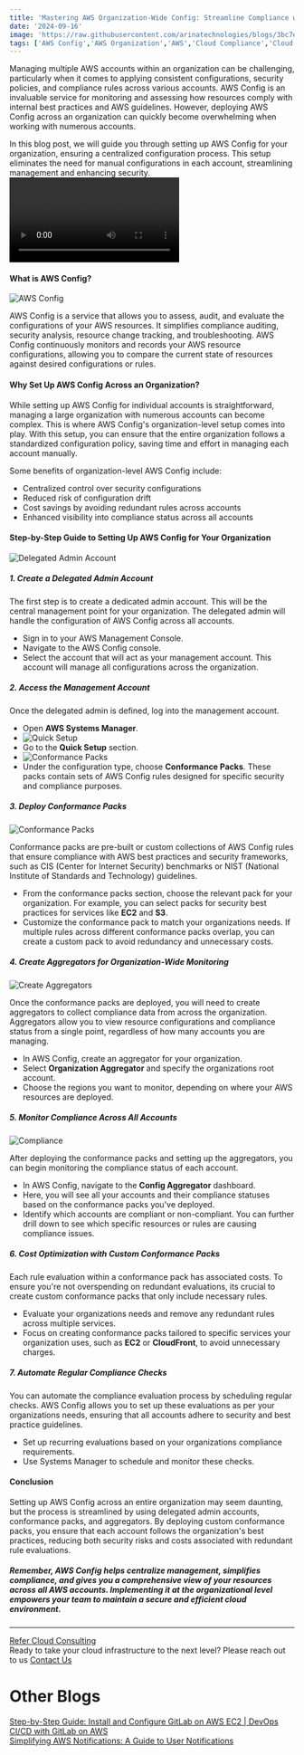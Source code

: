 ```yaml
---
title: 'Mastering AWS Organization-Wide Config: Streamline Compliance with AWS Policies and Systems Manager'
date: '2024-09-16'
image: 'https://raw.githubusercontent.com/arinatechnologies/blogs/3bc7ec79c93ac9a2136d21c1ceec890f401eb970/images/awsorganization-wideconfig.webp'
tags: ['AWS Config','AWS Organization','AWS','Cloud Compliance','Cloud Security','Cloud Management','AWS Config Aggregator','AWS Conformance Packs','AWS Resource Monitoring','AWS Systems Manager','Multi-Account AWS Management']
---
```

Managing multiple AWS accounts within an organization can be challenging, particularly when it comes to applying consistent configurations, security policies, and compliance rules across various accounts. AWS Config is an invaluable service for monitoring and assessing how resources comply with internal best practices and AWS guidelines. However, deploying AWS Config across an organization can quickly become overwhelming when working with numerous accounts.

In this blog post, we will guide you through setting up AWS Config for your organization, ensuring a centralized configuration process. This setup eliminates the need for manual configurations in each account, streamlining management and enhancing security.
<Video id="xng2I4si9js" title="Mastering AWS Organization-Wide Config: Streamline Compliance with AWS Policies and Systems Manager"/>

#### What is AWS Config?
![AWS Config](https://raw.githubusercontent.com/arinatechnologies/blogs/ab4b164a5cbc613ae0f6b35c0c3f20217e01357d/images/awsorganization-wideconfig/awsconfig%20(2).webp)

AWS Config is a service that allows you to assess, audit, and evaluate the configurations of your AWS resources. It simplifies compliance auditing, security analysis, resource change tracking, and troubleshooting. AWS Config continuously monitors and records your AWS resource configurations, allowing you to compare the current state of resources against desired configurations or rules.

#### Why Set Up AWS Config Across an Organization?

While setting up AWS Config for individual accounts is straightforward, managing a large organization with numerous accounts can become complex. This is where AWS Config's organization-level setup comes into play. With this setup, you can ensure that the entire organization follows a standardized configuration policy, saving time and effort in managing each account manually.

Some benefits of organization-level AWS Config include:
- Centralized control over security configurations
- Reduced risk of configuration drift
- Cost savings by avoiding redundant rules across accounts
- Enhanced visibility into compliance status across all accounts

#### Step-by-Step Guide to Setting Up AWS Config for Your Organization
![Delegated Admin Account](https://raw.githubusercontent.com/arinatechnologies/blogs/ab4b164a5cbc613ae0f6b35c0c3f20217e01357d/images/awsorganization-wideconfig/delegatedadministrator.webp)

##### 1. **Create a Delegated Admin Account**
The first step is to create a dedicated admin account. This will be the central management point for your organization. The delegated admin will handle the configuration of AWS Config across all accounts.

- Sign in to your AWS Management Console.
- Navigate to the AWS Config console.
- Select the account that will act as your management account. This account will manage all configurations across the organization.
  
##### 2. **Access the Management Account**
Once the delegated admin is defined, log into the management account.

- Open **AWS Systems Manager**.
- ![Quick Setup](https://raw.githubusercontent.com/arinatechnologies/blogs/ab4b164a5cbc613ae0f6b35c0c3f20217e01357d/images/awsorganization-wideconfig/awssystem%20managerquicksetup.webp)
- Go to the **Quick Setup** section.
- ![Conformance Packs](https://raw.githubusercontent.com/arinatechnologies/blogs/ab4b164a5cbc613ae0f6b35c0c3f20217e01357d/images/awsorganization-wideconfig/chooseconformancepack.webp)
- Under the configuration type, choose **Conformance Packs**. These packs contain sets of AWS Config rules designed for specific security and compliance purposes.

##### 3. **Deploy Conformance Packs**
![Conformance Packs](https://raw.githubusercontent.com/arinatechnologies/blogs/ab4b164a5cbc613ae0f6b35c0c3f20217e01357d/images/awsorganization-wideconfig/deploymentquicksetup.webp)

Conformance packs are pre-built or custom collections of AWS Config rules that ensure compliance with AWS best practices and security frameworks, such as CIS (Center for Internet Security) benchmarks or NIST (National Institute of Standards and Technology) guidelines.

- From the conformance packs section, choose the relevant pack for your organization. For example, you can select packs for security best practices for services like **EC2** and **S3**.
- Customize the conformance pack to match your organizations needs. If multiple rules across different conformance packs overlap, you can create a custom pack to avoid redundancy and unnecessary costs.
  
##### 4. **Create Aggregators for Organization-Wide Monitoring**
![Create Aggregators](https://raw.githubusercontent.com/arinatechnologies/blogs/ab4b164a5cbc613ae0f6b35c0c3f20217e01357d/images/awsorganization-wideconfig/createaggregators.webp)

Once the conformance packs are deployed, you will need to create aggregators to collect compliance data from across the organization. Aggregators allow you to view resource configurations and compliance status from a single point, regardless of how many accounts you are managing.

- In AWS Config, create an aggregator for your organization.
- Select **Organization Aggregator** and specify the organizations root account.
- Choose the regions you want to monitor, depending on where your AWS resources are deployed.
  
##### 5. **Monitor Compliance Across All Accounts**
![Compliance ](https://raw.githubusercontent.com/arinatechnologies/blogs/ab4b164a5cbc613ae0f6b35c0c3f20217e01357d/images/awsorganization-wideconfig/compliantconformancepack.webp)

After deploying the conformance packs and setting up the aggregators, you can begin monitoring the compliance status of each account.

- In AWS Config, navigate to the **Config Aggregator** dashboard.
- Here, you will see all your accounts and their compliance statuses based on the conformance packs you've deployed.
- Identify which accounts are compliant or non-compliant. You can further drill down to see which specific resources or rules are causing compliance issues.
  
##### 6. **Cost Optimization with Custom Conformance Packs**

Each rule evaluation within a conformance pack has associated costs. To ensure you're not overspending on redundant evaluations, its crucial to create custom conformance packs that only include necessary rules.

- Evaluate your organizations needs and remove any redundant rules across multiple services.
- Focus on creating conformance packs tailored to specific services your organization uses, such as **EC2** or **CloudFront**, to avoid unnecessary charges.
  
##### 7. **Automate Regular Compliance Checks**

You can automate the compliance evaluation process by scheduling regular checks. AWS Config allows you to set up these evaluations as per your organizations needs, ensuring that all accounts adhere to security and best practice guidelines.

- Set up recurring evaluations based on your organizations compliance requirements.
- Use Systems Manager to schedule and monitor these checks.
  
#### Conclusion

Setting up AWS Config across an entire organization may seem daunting, but the process is streamlined by using delegated admin accounts, conformance packs, and aggregators. By deploying custom conformance packs, you ensure that each account follows the organization's best practices, reducing both security risks and costs associated with redundant rule evaluations.

##### Remember, AWS Config helps centralize management, simplifies compliance, and gives you a comprehensive view of your resources across all AWS accounts. Implementing it at the organizational level empowers your team to maintain a secure and efficient cloud environment.
--- 
 [ Refer Cloud Consulting](https://www.arinatechnologies.com/consulting) <br/>
Ready to take your cloud infrastructure to the next level? Please reach out to us [ Contact Us](https://www.arinatechnologies.com/contact) <br/>
# Other Blogs
[Step-by-Step Guide: Install and Configure GitLab on AWS EC2 | DevOps CI/CD with GitLab on AWS](https://www.arinatechnologies.com/posts/gitLabonaws) <br/>
[Simplifying AWS Notifications: A Guide to User Notifications](https://www.arinatechnologies.com/posts/user-notifications) <br/>
